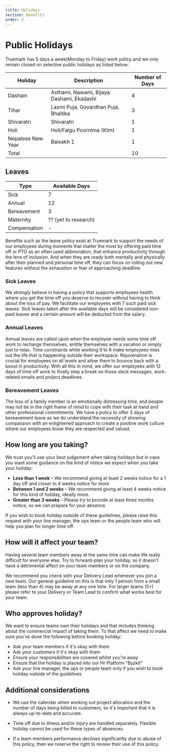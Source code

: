 ```yaml
---
title: Holidays
section: Benefits
order: 2
---
```


# Public Holidays
Truemark has 5 days a week(Monday to Friday) work policy and we only remain closed on selective public holidays as listed below:

| Holiday | Description | Number of Days |
| ------- |------------ | -------------|
| Dashain | Asthami, Nawami, Bijaya Dashami, Ekadashi | 4 |
| Tihar |  Laxmi Puja, Govardhan Puja, Bhaitika | 3 |
| Shivaratri | Shivaratri | 1 |
| Holi | Holi/Falgu Poornima (Ktm) | 1 |
| Nepalese New Year | Baisakh 1 | 1 |
| Total | | 10 |

## Leaves
| Type | Available Days |
| -------------- | ---------------------------- |
| Sick | 7 |
| Annual | 12 |
| Bereavement | 3 |
| Maternity | ?? (yet to research) |
| Compensation | - |

Benefits such as the leave policy exist at Truemark to support the needs of our employees during moments that matter the most by offering paid time off or PTO as an often used abbreviation, that enhance productivity through the lens of inclusion. And when they are ready both mentally and physically after their planned and personal time off, they can focus on rolling out new features without the exhaustion or fear of approaching deadline.

### Sick Leaves 
We strongly believe in having a policy that supports employees health where you get the time off you deserve to recover without having to think about the loss of pay. We facilitate our employees with 7 such paid sick leaves. Sick leaves taken after the available days will be considered non-paid leaves and a certain amount will be deducted from the salary. 

### Annual Leaves
Annual leaves are called upon when the employee needs some time off work to recharge themselves, entitle themselves with a vacation or simply just to relax. Time constraints while working 9 to 6 make employees miss out the life that is happening outside their workspace. Rejuvenation is crucial for employees on all levels and allow them to bounce back with a boost in productivity. With all this in mind, we offer our employees with 12 days of time off work to finally step a break on those slack messages, work-related emails and project deadlines.

### Bereavement Leaves
The loss of a family member is an emotionally distressing time, and people may not be in the right frame of mind to cope with their task at hand and other professional commitments. We have a policy to offer 3 days of bereavement leave as we do understand the necessity of showing compassion with an enlightened approach to create a positive work culture where our employees know they are respected and valued.

## How long are you taking?

We trust you'll use your best judgement when taking holidays but in case you want some guidance on the kind of notice we expect when you take your holiday:

* **Less than 1 week** – We recommend giving at least 2 weeks notice for a 1 day off and closer to 4 weeks notice for more
* **Between 1 and 2 weeks** – We recommend giving at least 4 weeks notice for this kind of holiday, ideally more.
* **Greater than 3 weeks** – Please try to provide at least three months notice, so we can prepare for your absence.

If you wish to book holiday outside of these guidelines, please raise this request with your line manager, the ops team or the people team who will help you plan for longer time off.

## How will it affect your team?

Having several team members away at the same time can make life really difficult for everyone else. Try to forward-plan your holiday, so it doesn't have a detrimental affect on your team members or on the company.

We recommend you check with your Delivery Lead whenever you join a new team. Our general guideline on this is that only 1 person from a small team (less than 4) may be away at any one time. For larger teams (5+) please refer to your Delivery or Team Lead to confirm what works best for your team. 

## Who approves holiday?

We want to ensure teams own their holidays and that includes thinking about the commercial impact of taking them. To that affect we need to make sure you've done the following before booking holiday:

* Ask your team members if it's okay with them
* Ask your customers if it's okay with them
* Ensure your responsibilities are covered whilst you're away
* Ensure that the holiday is placed into our Hr Platform "Byzkit"
* Ask your line manager, the ops or people team only if you wish to book holiday outside of the guidelines

## Additional considerations

* We use the calendar when working out project allocation and the number of days being billed to customers, so it's important that it is always up-to-date and accurate.

* Time off due to illness and/or injury are handled separately. Flexible holiday cannot be used for these types of absences.

* If a team members performance declines significantly due to abuse of this policy, then we reserve the right to review their use of this policy.
